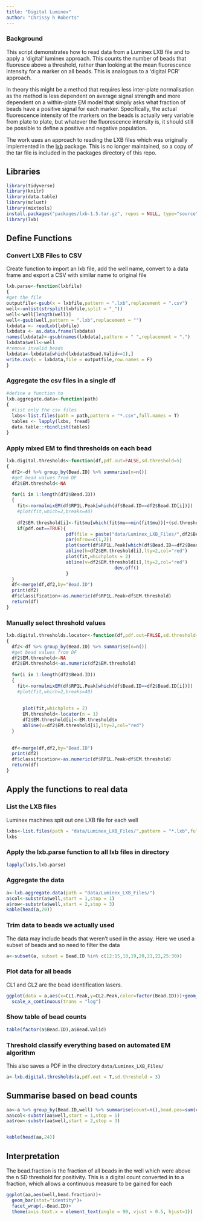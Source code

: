 ```yaml
---
title: "Digital Luminex"
author: "Chrissy h Roberts"
---
```


### Background

This script demonstrates how to read data from a Luminex LXB file and to apply a 'digital' luminex approach. This counts the number of beads that fluoresce above a threshold, rather than looking at the mean fluorescence intensity for a marker on all beads. This is analogous to a 'digital PCR' approach.

In theory this might be a method that requires less inter-plate normalisation as the method is less dependent on average signal strength and more dependent on a within-plate EM model that simply asks what fraction of beads have a positive signal for each marker. Specifically, the actual fluorescence intensity of the markers on the beads is actually very variable from plate to plate, but whatever the fluorescence intensity is, it should still be possible to define a positive and negative population.

The work uses an approach to reading the LXB files which was originally implemented in the [lxb](https://github.com/cran/lxb) package. This is no longer maintained, so a copy of the tar file is included in the packages directory of this repo.

## Libraries

```r
library(tidyverse)
library(knitr)
library(data.table)
library(mclust)
library(mixtools)
install.packages("packages/lxb-1.5.tar.gz", repos = NULL, type="source")
library(lxb)

```

## Define Functions

### Convert LXB Files to CSV

Create function to import an lxb file, add the well name, convert to a data frame and export a CSV with similar name to original file

```r
lxb.parse<-function(lxbfile)
{
#get the file
outputfile<-gsub(x = lxbfile,pattern = ".lxb",replacement = ".csv")
well<-unlist(strsplit(lxbfile,split = "_"))
well<-well[length(well)]
well<-gsub(well,pattern = ".lxb",replacement = "")
lxbdata <- readLxb(lxbfile)  
lxbdata <- as.data.frame(lxbdata) 
names(lxbdata)<-gsub(names(lxbdata),pattern = " ",replacement = ".")
lxbdata$well<-well
#remove invalid beads
lxbdata<-lxbdata[which(lxbdata$Bead.Valid==1),]
write.csv(x = lxbdata,file = outputfile,row.names = F)
}


```

### Aggregate the csv files in a single df

```r
#define a function to 
lxb.aggregate.data<-function(path)
{
  #list only the csv files
  lxbs<-list.files(path = path,pattern = "*.csv",full.names = T)
  tables <- lapply(lxbs, fread)
  data.table::rbindlist(tables)
}


```

### Apply mixed EM to find thresholds on each bead

```r
lxb.digital.thresholds<-function(df,pdf.out=FALSE,sd.threshold=5)
{
  df2<-df %>% group_by(Bead.ID) %>% summarise(n=n())
  #get bead values from DF
  df2$EM.threshold<-NA
  
  for(i in 1:length(df2$Bead.ID))
  {
    fit<-normalmixEM(df$RP1L.Peak[which(df$Bead.ID==df2$Bead.ID[i])])
    #plot(fit,which=2,breaks=40)
    
    df2$EM.threshold[i]<-fit$mu[which(fit$mu==min(fit$mu))]+(sd.threshold*fit$sigma[which(fit$mu==min(fit$mu))])
    if(pdf.out==TRUE){
                      pdf(file = paste("data/Luminex_LXB_Files/",df2$Bead.ID[i],".pdf",sep=""))
                      par(mfrow=c(1,2))
                      plot(sort(df$RP1L.Peak[which(df$Bead.ID==df2$Bead.ID[i])]))
                      abline(h=df2$EM.threshold[i],lty=2,col="red")
                      plot(fit,whichplots = 2)
                      abline(v=df2$EM.threshold[i],lty=2,col="red")
                                        dev.off()
                      }
  }
  df<-merge(df,df2,by="Bead.ID")
  print(df2)
  df$classification<-as.numeric(df$RP1L.Peak>df$EM.threshold)  
  return(df)
}
```

### Manually select threshold values

```r
lxb.digital.thresholds.locator<-function(df,pdf.out=FALSE,sd.threshold=4)
{
  df2<-df %>% group_by(Bead.ID) %>% summarise(n=n())
  #get bead values from DF
  df2$EM.threshold<-NA
  df2$EM.threshold<-as.numeric(df2$EM.threshold)
  
  for(i in 1:length(df2$Bead.ID))
  {
    fit<-normalmixEM(df$RP1L.Peak[which(df$Bead.ID==df2$Bead.ID[i])])
    #plot(fit,which=2,breaks=40)
    
    
      plot(fit,whichplots = 2)
      EM.threshold<-locator(n = 1)
      df2$EM.threshold[i]<-EM.threshold$x
      abline(v=df2$EM.threshold[i],lty=2,col="red")
  }  
    
  
  df<-merge(df,df2,by="Bead.ID")
  print(df2)
  df$classification<-as.numeric(df$RP1L.Peak>df$EM.threshold)  
  return(df)
}
```

## Apply the functions to real data

### List the LXB files

Luminex machines spit out one LXB file for each well

```r
lxbs<-list.files(path = "data/Luminex_LXB_Files/",pattern = "*.lxb",full.names = T)
lxbs
```

### Apply the lxb.parse function to all lxb files in directory

```r
lapply(lxbs,lxb.parse)
```

### Aggregate the data

```r
a<-lxb.aggregate.data(path = "data/Luminex_LXB_Files/")
a$col<-substr(a$well,start = 1,stop = 1)
a$row<-substr(a$well,start = 2,stop = 3)
kable(head(a,20))
```

### Trim data to beads we actually used

The data may include beads that weren't used in the assay. Here we used a subset of beads and so need to filter the data

```r
a<-subset(a, subset = Bead.ID %in% c(12:15,18,19,20,21,22,25:30))
```

### Plot data for all beads

CL1 and CL2 are the bead identification lasers.

```r
ggplot(data = a,aes(x=CL1.Peak,y=CL2.Peak,color=factor(Bead.ID)))+geom_point()+
  scale_x_continuous(trans = "log")
```

### Show table of bead counts

```r
table(factor(a$Bead.ID),a$Bead.Valid)

```

### Threshold classify everything based on automated EM algorithm

This also saves a PDF in the directory `data/Luminex_LXB_Files/`

```r

a<-lxb.digital.thresholds(a,pdf.out = T,sd.threshold = 3)

```

## Summarise based on bead counts

```r
aa<-a %>% group_by(Bead.ID,well) %>% summarise(count=n(),bead.pos=sum(classification==1),bead.neg=sum(classification==0),bead.fraction=(bead.pos=sum(classification==1)/n()))
aa$col<-substr(aa$well,start = 1,stop = 1)
aa$row<-substr(aa$well,start = 2,stop = 3)


kable(head(aa,24))
```

## Interpretation

The bead.fraction is the fraction of all beads in the well which were above the n SD threshold for positivity. This is a digital count converted in to a fraction, which allows a continuous measure to be gained for each

```r
ggplot(aa,aes(well,bead.fraction))+
  geom_bar(stat="identity")+
  facet_wrap(.~Bead.ID)+
  theme(axis.text.x = element_text(angle = 90, vjust = 0.5, hjust=1))
```
